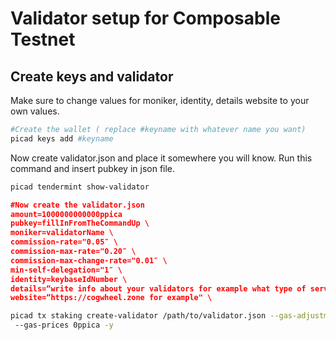 
# Validator setup for Composable Testnet

## Create keys and validator


<Callout type="info" emoji="🙋‍♀️">
  Make sure to change values for moniker, identity, details website to your own values.
</Callout>

```bash
#Create the wallet ( replace #keyname with whatever name you want)
picad keys add #keyname
```

Now create validator.json and place it somewhere you will know. Run this command and insert pubkey
in json file.

```bash
picad tendermint show-validator
```

```json
#Now create the validator.json  
amount=1000000000000ppica
pubkey=fillInFromTheCommandUp \
moniker=validatorName \
commission-rate="0.05″ \
commission-max-rate="0.20″ \
commission-max-change-rate="0.01″ \
min-self-delegation="1″ \
identity=keybaseIdNumber \
details=“write info about your validators for example what type of service you ofer etc." \
website=“https://cogwheel.zone for example" \
```

```bash
picad tx staking create-validator /path/to/validator.json --gas-adjustment 1.5 --gas auto
 --gas-prices 0ppica -y
```
